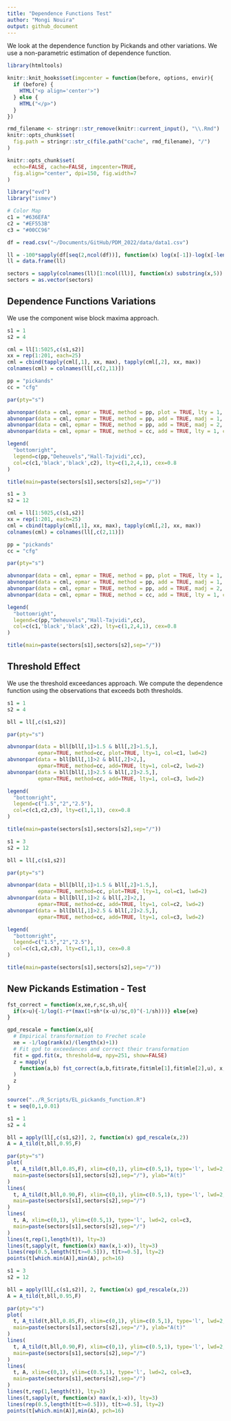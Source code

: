 ```yaml
---
title: "Dependence Functions Test"
author: "Mongi Nouira"
output: github_document
---
```


We look at the dependence function by Pickands and other variations. We use a non-parametric estimation of dependence function.

```r
library(htmltools)

knitr::knit_hooks$set(imgcenter = function(before, options, envir){
  if (before) {
    HTML("<p align='center'>")
  } else {
    HTML("</p>")
  }
})

rmd_filename <- stringr::str_remove(knitr::current_input(), "\\.Rmd")
knitr::opts_chunk$set(
  fig.path = stringr::str_c(file.path("cache", rmd_filename), "/")
)

knitr::opts_chunk$set(
  echo=FALSE, cache=FALSE, imgcenter=TRUE, 
  fig.align="center", dpi=150, fig.width=7
)

library("evd")
library("ismev")

# Color Map
c1 = "#636EFA"
c2 = "#EF553B"
c3 = "#00CC96"
```

```r
df = read.csv("~/Documents/GitHub/PDM_2022/data/data1.csv")

ll = -100*sapply(df[seq(2,ncol(df))], function(x) log(x[-1])-log(x[-length(df$Date)]))
ll = data.frame(ll)

sectors = sapply(colnames(ll)[1:ncol(ll)], function(x) substring(x,5))
sectors = as.vector(sectors)
```

## Dependence Functions Variations
We use the component wise block maxima approach.

```r
s1 = 1
s2 = 4

cml = ll[1:5025,c(s1,s2)]
xx = rep(1:201, each=25)
cml = cbind(tapply(cml[,1], xx, max), tapply(cml[,2], xx, max))
colnames(cml) = colnames(ll[,c(2,11)])

pp = "pickands"
cc = "cfg"

par(pty="s")

abvnonpar(data = cml, epmar = TRUE, method = pp, plot = TRUE, lty = 1, col=c1, lwd=2)
abvnonpar(data = cml, epmar = TRUE, method = pp, add = TRUE, madj = 1, lty = 2, lwd=2)
abvnonpar(data = cml, epmar = TRUE, method = pp, add = TRUE, madj = 2, lty = 4, lwd=2)
abvnonpar(data = cml, epmar = TRUE, method = cc, add = TRUE, lty = 1, col=c2, lwd=2)

legend(
  "bottomright",
  legend=c(pp,"Deheuvels","Hall-Tajvidi",cc), 
  col=c(c1,'black','black',c2), lty=c(1,2,4,1), cex=0.8
)

title(main=paste(sectors[s1],sectors[s2],sep="/"))
```

```r
s1 = 3
s2 = 12

cml = ll[1:5025,c(s1,s2)]
xx = rep(1:201, each=25)
cml = cbind(tapply(cml[,1], xx, max), tapply(cml[,2], xx, max))
colnames(cml) = colnames(ll[,c(2,11)])

pp = "pickands"
cc = "cfg"

par(pty="s")

abvnonpar(data = cml, epmar = TRUE, method = pp, plot = TRUE, lty = 1, col=c1, lwd=2)
abvnonpar(data = cml, epmar = TRUE, method = pp, add = TRUE, madj = 1, lty = 2, lwd=2)
abvnonpar(data = cml, epmar = TRUE, method = pp, add = TRUE, madj = 2, lty = 4, lwd=2)
abvnonpar(data = cml, epmar = TRUE, method = cc, add = TRUE, lty = 1, col=c2, lwd=2)

legend(
  "bottomright",
  legend=c(pp,"Deheuvels","Hall-Tajvidi",cc), 
  col=c(c1,'black','black',c2), lty=c(1,2,4,1), cex=0.8
)

title(main=paste(sectors[s1],sectors[s2],sep="/"))
```

## Threshold Effect
We use the threshold exceedances approach. We compute the dependence function using the observations that exceeds both thresholds.

```r
s1 = 1
s2 = 4

bll = ll[,c(s1,s2)]

par(pty="s")

abvnonpar(data = bll[bll[,1]>1.5 & bll[,2]>1.5,], 
          epmar=TRUE, method=cc, plot=TRUE, lty=1, col=c1, lwd=2)
abvnonpar(data = bll[bll[,1]>2 & bll[,2]>2,], 
          epmar=TRUE, method=cc, add=TRUE, lty=1, col=c2, lwd=2)
abvnonpar(data = bll[bll[,1]>2.5 & bll[,2]>2.5,], 
          epmar=TRUE, method=cc, add=TRUE, lty=1, col=c3, lwd=2)

legend(
  "bottomright",
  legend=c("1.5","2","2.5"), 
  col=c(c1,c2,c3), lty=c(1,1,1), cex=0.8
)

title(main=paste(sectors[s1],sectors[s2],sep="/"))
```

```r
s1 = 3
s2 = 12

bll = ll[,c(s1,s2)]

par(pty="s")

abvnonpar(data = bll[bll[,1]>1.5 & bll[,2]>1.5,], 
          epmar=TRUE, method=cc, plot=TRUE, lty=1, col=c1, lwd=2)
abvnonpar(data = bll[bll[,1]>2 & bll[,2]>2,], 
          epmar=TRUE, method=cc, add=TRUE, lty=1, col=c2, lwd=2)
abvnonpar(data = bll[bll[,1]>2.5 & bll[,2]>2.5,], 
          epmar=TRUE, method=cc, add=TRUE, lty=1, col=c3, lwd=2)

legend(
  "bottomright",
  legend=c("1.5","2","2.5"), 
  col=c(c1,c2,c3), lty=c(1,1,1), cex=0.8
)

title(main=paste(sectors[s1],sectors[s2],sep="/"))
```

## New Pickands Estimation - Test

```r
fst_correct = function(x,xe,r,sc,sh,u){
  if(x>u){-1/log(1-r*(max(1+sh*(x-u)/sc,0)^(-1/sh)))} else{xe}
}

gpd_rescale = function(x,u){
  # Empirical transformation to Frechet scale
  xe = -1/log(rank(x)/(length(x)+1))
  # Fit gpd to exceedances and correct their transformation
  fit = gpd.fit(x, threshold=u, npy=251, show=FALSE)
  z = mapply(
    function(a,b) fst_correct(a,b,fit$rate,fit$mle[1],fit$mle[2],u), x, xe
  )
  z
}
```

```r
source("../R_Scripts/EL_pickands_function.R")
t = seq(0,1,0.01)
```

```r
s1 = 1
s2 = 4

bll = apply(ll[,c(s1,s2)], 2, function(x) gpd_rescale(x,2))
A = A_tild(t,bll,0.95,F)

par(pty="s")
plot(
  t, A_tild(t,bll,0.85,F), xlim=c(0,1), ylim=c(0.5,1), type='l', lwd=2, col=c1,
  main=paste(sectors[s1],sectors[s2],sep="/"), ylab="A(t)"
)
lines(
  t, A_tild(t,bll,0.90,F), xlim=c(0,1), ylim=c(0.5,1), type='l', lwd=2, col=c2,
  main=paste(sectors[s1],sectors[s2],sep="/")
)
lines(
  t, A, xlim=c(0,1), ylim=c(0.5,1), type='l', lwd=2, col=c3,
  main=paste(sectors[s1],sectors[s2],sep="/")
)
lines(t,rep(1,length(t)), lty=3)
lines(t,sapply(t, function(x) max(x,1-x)), lty=3)
lines(rep(0.5,length(t[t>=0.5])), t[t>=0.5], lty=2)
points(t[which.min(A)],min(A), pch=16)
```

```r
s1 = 3
s2 = 12

bll = apply(ll[,c(s1,s2)], 2, function(x) gpd_rescale(x,2))
A = A_tild(t,bll,0.95,F)

par(pty="s")
plot(
  t, A_tild(t,bll,0.85,F), xlim=c(0,1), ylim=c(0.5,1), type='l', lwd=2, col=c1,
  main=paste(sectors[s1],sectors[s2],sep="/"), ylab="A(t)"
)
lines(
  t, A_tild(t,bll,0.90,F), xlim=c(0,1), ylim=c(0.5,1), type='l', lwd=2, col=c2,
  main=paste(sectors[s1],sectors[s2],sep="/")
)
lines(
  t, A, xlim=c(0,1), ylim=c(0.5,1), type='l', lwd=2, col=c3,
  main=paste(sectors[s1],sectors[s2],sep="/")
)
lines(t,rep(1,length(t)), lty=3)
lines(t,sapply(t, function(x) max(x,1-x)), lty=3)
lines(rep(0.5,length(t[t>=0.5])), t[t>=0.5], lty=2)
points(t[which.min(A)],min(A), pch=16)
```




